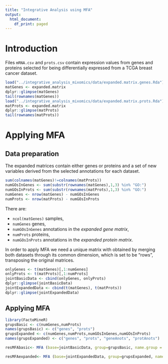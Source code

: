 ```yaml
---
title: "Integrative Analysis using MFA"
output:
  html_document:
    df_print: paged
---
```


# Introduction

Files `mRNA.csv` and `prots.csv` contain expression values from genes and proteins selected for being differentially expressed  from a TCGA breast cancer dataset.

```r
load("../integrative_analysis_mixomics/data/expanded.matrix.genes.Rda")
matGenes <- expanded.matrix
dplyr::glimpse(matGenes)
tail(rownames(matGenes))
load("../integrative_analysis_mixomics/data/expanded.matrix.prots.Rda")
matProts <- expanded.matrix
dplyr::glimpse(matProts)
tail(rownames(matProts))
```

# Applying MFA

## Data preparation

The expanded matrices contain either genes or proteins and a set of new variables derived from the selected annotations for each dataset.

```r
sum(colnames(matGenes)!=colnames(matProts))
numGOsInGenes <- sum(substr(rownames(matGenes),1,3) %in% "GO:")
numGOsInProts <- sum(substr(rownames(matProts),1,3) %in% "GO:")
numGenes <- nrow(matGenes) - numGOsInGenes
numProts <- nrow(matProts) - numGOsInProts
```

There are:

- `ncol(matGenes)` samples,
- `numGenes` genes,
- `numGOsInGenes` annotations in the _expanded gene matrix_,
- `numProts` proteins,
- `numGOsInProts` annotations in the _expanded protein matrix_.

In order to apply MFA we need a unique matrix with obtained by merging both datasets through its common dimension, which is set to be "rows", transposing the original matrices.


```r
onlyGenes <- t(matGenes)[,1:numGenes]
onlyProts <- t(matProts)[,1:numProts]
jointBasicData <- cbind(onlyGenes, onlyProts)
dplyr::glimpse(jointBasicData)
jointExpandedData <- cbind(t(matGenes), t(matProts))
dplyr::glimpse(jointExpandedData)
```
## Applying MFA

```r
library(FactoMineR)
grupsBasic <- c(numGenes,numProts)
names(grupsBasic) <- c("genes", "prots")
grupsExpanded <- c(numGenes,numProts,numGOsInGenes,numGOsInProts)
names(grupsExpanded) <- c("genes", "prots", "geneAnots", "protAnots")
```

```r
resMFAbasic<- MFA (base=jointBasicData, group=grupsBasic, name.group = names(grupsBasic))
```


```r
resMFAexpanded<- MFA (base=jointExpandedData, group=grupsExpanded, name.group = names(grupsExpanded))
```





